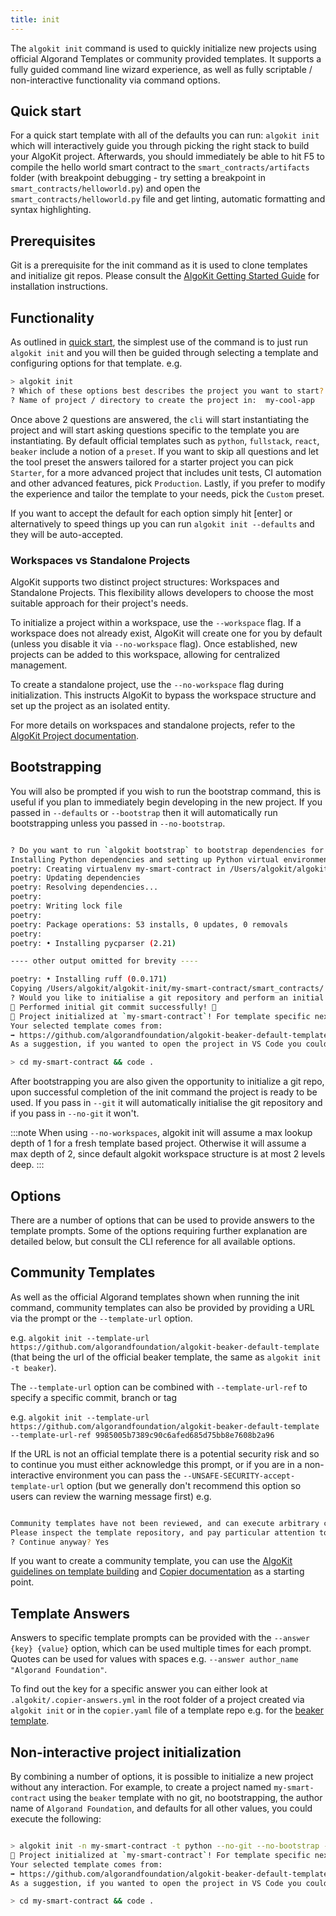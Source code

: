 ```yaml
---
title: init
---
```


The `algokit init` command is used to quickly initialize new projects using official Algorand Templates or community provided templates. It supports a fully guided command line wizard experience, as well as fully scriptable / non-interactive functionality via command options.

## Quick start

For a quick start template with all of the defaults you can run: `algokit init` which will interactively guide you through picking the right stack to build your AlgoKit project. Afterwards, you should immediately be able to hit F5 to compile the hello world smart contract to the `smart_contracts/artifacts` folder (with breakpoint debugging - try setting a breakpoint in `smart_contracts/helloworld.py`) and open the `smart_contracts/helloworld.py` file and get linting, automatic formatting and syntax highlighting.

## Prerequisites

Git is a prerequisite for the init command as it is used to clone templates and initialize git repos. Please consult the [AlgoKit Getting Started Guide](/build/algokit/getting-started#prerequisites) for installation instructions.

## Functionality

As outlined in [quick start](#quick-start), the simplest use of the command is to just run `algokit init` and you will then be guided through selecting a template and configuring options for that template. e.g.

```sh
> algokit init
? Which of these options best describes the project you want to start? `Smart Contract` | `Dapp Frontend` | `Smart Contract & Dapp Frontend` | `Custom`
? Name of project / directory to create the project in:  my-cool-app
```

Once above 2 questions are answered, the `cli` will start instantiating the project and will start asking questions specific to the template you are instantiating. By default official templates such as `python`, `fullstack`, `react`, `beaker` include a notion of a `preset`. If you want to skip all questions and let the tool preset the answers tailored for a starter project you can pick `Starter`, for a more advanced project that includes unit tests, CI automation and other advanced features, pick `Production`. Lastly, if you prefer to modify the experience and tailor the template to your needs, pick the `Custom` preset.

If you want to accept the default for each option simply hit [enter] or alternatively to speed things up you can run `algokit init --defaults` and they will be auto-accepted.

### Workspaces vs Standalone Projects

AlgoKit supports two distinct project structures: Workspaces and Standalone Projects. This flexibility allows developers to choose the most suitable approach for their project's needs.

To initialize a project within a workspace, use the `--workspace` flag. If a workspace does not already exist, AlgoKit will create one for you by default (unless you disable it via `--no-workspace` flag). Once established, new projects can be added to this workspace, allowing for centralized management.

To create a standalone project, use the `--no-workspace` flag during initialization. This instructs AlgoKit to bypass the workspace structure and set up the project as an isolated entity.

For more details on workspaces and standalone projects, refer to the [AlgoKit Project documentation](/build/algokit/cli/features/project#workspaces-vs-standalone-projects).

## Bootstrapping

You will also be prompted if you wish to run the bootstrap command, this is useful if you plan to immediately begin developing in the new project. If you passed in `--defaults` or `--bootstrap` then it will automatically run bootstrapping unless you passed in `--no-bootstrap`.

```sh

? Do you want to run `algokit bootstrap` to bootstrap dependencies for this new project so it can be run immediately? Yes
Installing Python dependencies and setting up Python virtual environment via Poetry
poetry: Creating virtualenv my-smart-contract in /Users/algokit/algokit-init/my-smart-contract/.venv
poetry: Updating dependencies
poetry: Resolving dependencies...
poetry:
poetry: Writing lock file
poetry:
poetry: Package operations: 53 installs, 0 updates, 0 removals
poetry:
poetry: • Installing pycparser (2.21)

---- other output omitted for brevity ----

poetry: • Installing ruff (0.0.171)
Copying /Users/algokit/algokit-init/my-smart-contract/smart_contracts/.env.template to /Users/algokit/algokit-init/my-smart-contract/smart_contracts/.env and prompting for empty values
? Would you like to initialise a git repository and perform an initial commit? Yes
🎉 Performed initial git commit successfully! 🎉
🙌 Project initialized at `my-smart-contract`! For template specific next steps, consult the documentation of your selected template 🧐
Your selected template comes from:
➡️ https://github.com/algorandfoundation/algokit-beaker-default-template
As a suggestion, if you wanted to open the project in VS Code you could execute:

> cd my-smart-contract && code .
```

After bootstrapping you are also given the opportunity to initialize a git repo, upon successful completion of the init command the project is ready to be used. If you pass in `--git` it will automatically initialise the git repository and if you pass in `--no-git` it won't.

:::note
When using `--no-workspaces`, algokit init will assume a max lookup depth of 1 for a fresh template based project. Otherwise it will assume a max depth of 2, since default algokit workspace structure is at most 2 levels deep.
:::

## Options

There are a number of options that can be used to provide answers to the template prompts. Some of the options requiring further explanation are detailed below, but consult the CLI reference for all available options.

## Community Templates

As well as the official Algorand templates shown when running the init command, community templates can also be provided by providing a URL via the prompt or the `--template-url` option.

e.g. `algokit init --template-url https://github.com/algorandfoundation/algokit-beaker-default-template` (that being the url of the official beaker template, the same as `algokit init -t beaker`).

The `--template-url` option can be combined with `--template-url-ref` to specify a specific commit, branch or tag

e.g. `algokit init --template-url https://github.com/algorandfoundation/algokit-beaker-default-template --template-url-ref 9985005b7389c90c6afed685d75bb8e7608b2a96`

If the URL is not an official template there is a potential security risk and so to continue you must either acknowledge this prompt, or if you are in a non-interactive environment you can pass the `--UNSAFE-SECURITY-accept-template-url` option (but we generally don't recommend this option so users can review the warning message first) e.g.

```sh

Community templates have not been reviewed, and can execute arbitrary code.
Please inspect the template repository, and pay particular attention to the values of \_tasks, \_migrations and \_jinja_extensions in copier.yml
? Continue anyway? Yes
```

If you want to create a community template, you can use the [AlgoKit guidelines on template building](https://github.com/algorandfoundation/algokit-cli/blob/main/docs/tutorials/algokit-template.mdx#creating-algokit-templates) and [Copier documentation](https://copier.readthedocs.io/en/stable/) as a starting point.

## Template Answers

Answers to specific template prompts can be provided with the `--answer {key} {value}` option, which can be used multiple times for each prompt. Quotes can be used for values with spaces e.g. `--answer author_name "Algorand Foundation"`.

To find out the key for a specific answer you can either look at `.algokit/.copier-answers.yml` in the root folder of a project created via `algokit init` or in the `copier.yaml` file of a template repo e.g. for the [beaker template](https://github.com/algorandfoundation/algokit-beaker-default-template/blob/main/copier.yaml).

## Non-interactive project initialization

By combining a number of options, it is possible to initialize a new project without any interaction. For example, to create a project named `my-smart-contract` using the `beaker` template with no git, no bootstrapping, the author name of `Algorand Foundation`, and defaults for all other values, you could execute the following:

```sh

> algokit init -n my-smart-contract -t python --no-git --no-bootstrap --answer author_name "Algorand Foundation" --defaults
🙌 Project initialized at `my-smart-contract`! For template specific next steps, consult the documentation of your selected template 🧐
Your selected template comes from:
➡️ https://github.com/algorandfoundation/algokit-beaker-default-template
As a suggestion, if you wanted to open the project in VS Code you could execute:

> cd my-smart-contract && code .
```

